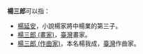'''楊三郎'''可以指：
*[[楊延安|楊延安]]，小說楊家將中楊業的第三子。
*[[楊三郎_(畫家)|楊三郎 (畫家)]]，[[臺灣|臺灣]]畫家。
*[[楊三郎_(作曲家)|楊三郎 (作曲家)]]，本名楊我成，[[臺灣|臺灣]]作曲家。

{{disambig|S三郎|Cat=三字杨姓人名消歧义}}